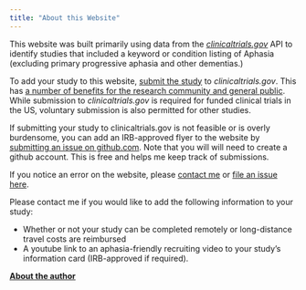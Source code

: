 ```yaml
---
title: "About this Website"
---
```


This website was built primarily using data from the [*clinicaltrials.gov*](https://clinicaltrials.gov/) API to identify studies that included a keyword or condition listing of Aphasia (excluding primary progressive aphasia and other dementias.) 

To add your study to this website, [submit the study](https://clinicaltrials.gov/ct2/manage-recs) to *clinicaltrials.gov*. This has [a number of benefits for the research community and general public](https://clinicaltrials.gov/ct2/manage-recs/background). While submission to *clinicaltrials.gov* is required for funded clinical trials in the US, voluntary submission is also permitted for other studies.

If submitting your study to clinicaltrials.gov is not feasible or is overly burdensome, you can add an IRB-approved flyer to the website by [submitting an issue on github.com]( https://github.com/rbcavanaugh/find-aphasia-research/issues). Note that you will will need to create a github account. This is free and helps me keep track of submissions.

If you notice an error on the website, please [contact me](https://robcavanaugh.com) or [file an issue here]( https://github.com/rbcavanaugh/find-aphasia-research/issues). 

Please contact me if you would like to add the following information to your study:

- Whether or not your study can be completed remotely or long-distance travel costs are reimbursed
- A youtube link to an aphasia-friendly recruiting video to your study's information card (IRB-approved if required).


[**About the author**](https://robcavanaugh.com)


